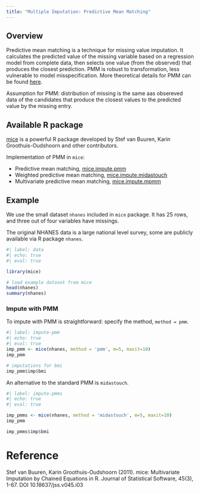 ```yaml
---
title: "Multiple Imputation: Predictive Mean Matching"
---
```


## Overview

Predictive mean matching is a technique for missing value imputation. It calculates the predicted value of the missing variable based on a regression model from complete data, then selects one value (from the observed) that produces the closest prediction. PMM is robust to transformation, less vulnerable to model misspecification. More theoretical details for PMM can be found [here](https://stefvanbuuren.name/fimd/sec-pmm.html).

Assumption for PMM: distribution of missing is the same aas obsereved data of the candidates that produce the closest values to the predicted value by the missing entry.


## Available R package

[mice](https://amices.org/mice/index.html) is a powerful R package developed by Stef van Buuren, Karin Groothuis-Oudshoorn and other contributors. 

Implementation of PMM in `mice`:  

* Predictive mean matching, [mice.impute.pmm](https://amices.org/mice/reference/mice.impute.pmm.html)
* Weighted predictive mean matching, [mice.impute.midastouch](https://amices.org/mice/reference/mice.impute.midastouch.html)
* Multivariate predictive mean matching, [mice.impute.mpmm](https://amices.org/mice/reference/mice.impute.mpmm.html)




## Example

We use the small dataset `nhanes` included in `mice` package. It has 25 rows, and three out of four variables have missings. 

The original NHANES data is a large national level survey, some are publicly available via R package `nhanes`.

```r
#| label: data
#| echo: true
#| eval: true

library(mice)

# load example dataset from mice
head(nhanes)
summary(nhanes)
```

### Impute with PMM

To impute with PMM is straightforward: specify the method, `method = pmm`. 

```r
#| label: impute-pmm
#| echo: true
#| eval: true
imp_pmm <- mice(nhanes, method = 'pmm', m=5, maxit=10)
imp_pmm

# imputations for bmi
imp_pmm$imp$bmi
```


An alternative to the standard PMM is `midastouch`.

```r
#| label: impute-pmms
#| echo: true
#| eval: true

imp_pmms <- mice(nhanes, method = 'midastouch', m=5, maxit=10)
imp_pmm

imp_pmms$imp$bmi
```




# Reference

Stef van Buuren, Karin Groothuis-Oudshoorn (2011). mice: Multivariate Imputation by Chained Equations in R. Journal of Statistical Software, 45(3), 1-67. DOI 10.18637/jss.v045.i03

